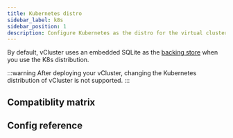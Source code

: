 ```yaml
---
title: Kubernetes distro
sidebar_label: k8s
sidebar_position: 1
description: Configure Kubernetes as the distro for the virtual cluster.
---
```



<DefaultDistroNote/>

By default, vCluster uses an embedded SQLite as the [backing store](../backing-store/) when you use the K8s distribution.

:::warning
After deploying your vCluster, changing the Kubernetes distribution of vCluster is not supported.
:::

## Compatiblity matrix

<K8sCompat/>

## Config reference

<DistroK8s/>
